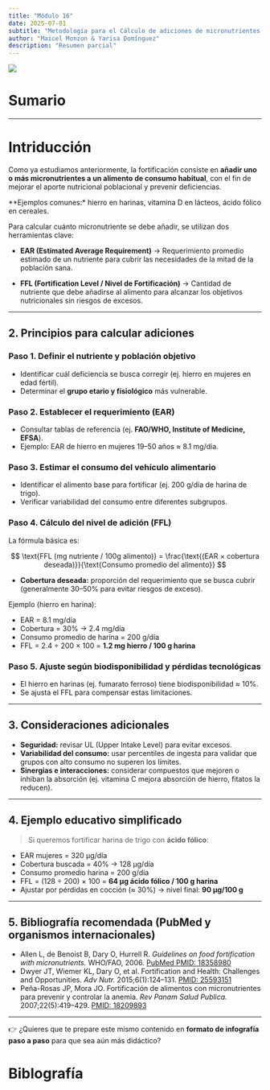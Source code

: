 ```yaml
---
title: "Módulo 16"
date: 2025-07-01
subtitle: "Metodología para el Cálculo de adiciones de micronutrientes usando EAR y FFL"
author: "Maicel Monzon & Yarisa Domínguez"
description: "Resumen parcial"
---
```


![](/static/images/micro3.png){fig-align="center"}

# Sumario




---


# Intriducción

Como ya estudiamos anteriormente, la fortificación consiste en **añadir uno o más micronutrientes a un alimento de consumo habitual**, con el fin de mejorar el aporte nutricional poblacional y prevenir deficiencias.

**Ejemplos comunes:* hierro en harinas, vitamina D en lácteos, ácido fólico en cereales.

Para calcular cuánto micronutriente se debe añadir, se utilizan dos herramientas clave:

* **EAR (Estimated Average Requirement)** → Requerimiento promedio estimado de un nutriente para cubrir las necesidades de la mitad de la población sana.



* **FFL (Fortification Level / Nivel de Fortificación)** → Cantidad de nutriente que debe añadirse al alimento para alcanzar los objetivos nutricionales sin riesgos de excesos.

---

## 2. Principios para calcular adiciones

### Paso 1. Definir el nutriente y población objetivo

* Identificar cuál deficiencia se busca corregir (ej. hierro en mujeres en edad fértil).
* Determinar el **grupo etario y fisiológico** más vulnerable.

### Paso 2. Establecer el requerimiento (EAR)

* Consultar tablas de referencia (ej. **FAO/WHO, Institute of Medicine, EFSA**).
* Ejemplo: EAR de hierro en mujeres 19–50 años ≈ 8.1 mg/día.

### Paso 3. Estimar el consumo del vehículo alimentario

* Identificar el alimento base para fortificar (ej. 200 g/día de harina de trigo).
* Verificar variabilidad del consumo entre diferentes subgrupos.

### Paso 4. Cálculo del nivel de adición (FFL)

La fórmula básica es:

$$
\text{FFL (mg nutriente / 100g alimento)} = \frac{\text{(EAR × cobertura deseada)}}{\text{Consumo promedio del alimento}}
$$

* **Cobertura deseada:** proporción del requerimiento que se busca cubrir (generalmente 30–50% para evitar riesgos de exceso).

Ejemplo (hierro en harina):

* EAR = 8.1 mg/día
* Cobertura = 30% → 2.4 mg/día
* Consumo promedio de harina = 200 g/día
* FFL = 2.4 ÷ 200 × 100 = **1.2 mg hierro / 100 g harina**

### Paso 5. Ajuste según biodisponibilidad y pérdidas tecnológicas

* El hierro en harinas (ej. fumarato ferroso) tiene biodisponibilidad ≈ 10%.
* Se ajusta el FFL para compensar estas limitaciones.

---

## 3. Consideraciones adicionales

* **Seguridad:** revisar UL (Upper Intake Level) para evitar excesos.
* **Variabilidad del consumo:** usar percentiles de ingesta para validar que grupos con alto consumo no superen los límites.
* **Sinergias e interacciones:** considerar compuestos que mejoren o inhiban la absorción (ej. vitamina C mejora absorción de hierro, fitatos la reducen).

---

## 4. Ejemplo educativo simplificado

> Si queremos fortificar harina de trigo con **ácido fólico**:

* EAR mujeres = 320 µg/día
* Cobertura buscada = 40% → 128 µg/día
* Consumo promedio harina = 200 g/día
* FFL = (128 ÷ 200) × 100 = **64 µg ácido fólico / 100 g harina**
* Ajustar por pérdidas en cocción (≈ 30%) → nivel final: **90 µg/100 g**

---

## 5. Bibliografía recomendada (PubMed y organismos internacionales)

* Allen L, de Benoist B, Dary O, Hurrell R. *Guidelines on food fortification with micronutrients.* WHO/FAO, 2006. [PubMed PMID: 18358980](https://pubmed.ncbi.nlm.nih.gov/18358980/)
* Dwyer JT, Wiemer KL, Dary O, et al. Fortification and Health: Challenges and Opportunities. *Adv Nutr.* 2015;6(1):124–131. [PMID: 25593151](https://pubmed.ncbi.nlm.nih.gov/25593151/)
* Peña-Rosas JP, Mora JO. Fortificación de alimentos con micronutrientes para prevenir y controlar la anemia. *Rev Panam Salud Publica.* 2007;22(5):419–429. [PMID: 18209893](https://pubmed.ncbi.nlm.nih.gov/18209893/)

---

👉 ¿Quieres que te prepare este mismo contenido en **formato de infografía paso a paso** para que sea aún más didáctico?




# Biblografía

